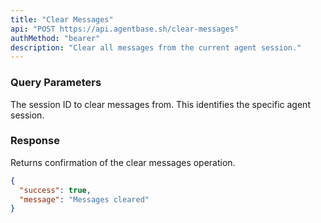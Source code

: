 ```yaml
---
title: "Clear Messages"
api: "POST https://api.agentbase.sh/clear-messages"
authMethod: "bearer"
description: "Clear all messages from the current agent session."
---
```


### Query Parameters

<ParamField query="session" type="string" required>
  The session ID to clear messages from. This identifies the specific agent
  session.
</ParamField>

### Response

Returns confirmation of the clear messages operation.

```json
{
  "success": true,
  "message": "Messages cleared"
}
```
